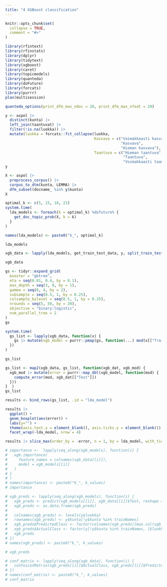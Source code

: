 ```yaml
---
title: "4 XGBoost classification"
---
```


```r
knitr::opts_chunk$set(
  collapse = TRUE,
  comment = "#>"
)
```

```r
library(rfintext)
library(rfinstats)
library(dplyr)
library(tidytext)
library(xgboost)
library(caret)
library(topicmodels)
library(quanteda)
library(doFuture)
library(forcats)
library(purrr)
plan(multisession)
```

```r
quanteda_options(print_dfm_max_ndoc = 20, print_dfm_max_nfeat = 20)
```

```r
y <- aspol |>
  distinct(kunta) |>
  left_join(taantuvat) |>
  filter(!is.na(luokka)) |>
  mutate(luokka = forcats::fct_collapse(luokka,
                                        Kasvava = c("Voimakkaasti kasvava",
                                                    "Kasvava",
                                                    "Hieman kasvava"), 
                                        Taantuva = c("Hieman taantuva",
                                                     "Taantuva",
                                                     "Voimakkaasti taantuva")))
y
```

```r
X <- aspol |> 
  preprocess_corpus() |> 
  corpus_to_dtm(kunta, LEMMA) |>
  dfm_subset(docname_ %in% y$kunta)
X
```

```r
optimal_k <- c(5, 15, 18, 21)
system.time(
  lda_models <- foreach(k = optimal_k) %dofuture% {
    get_doc_topic_prob(X, k = k)
  }
)

names(lda_models) <- paste0("k_", optimal_k)
```

```r
lda_models
```

```r
xgb_data <- lapply(lda_models, get_train_test_data, y, split_train_test(y, luokka, kunta))
```

```r
xgb_data
```

```r
gs <- tidyr::expand_grid(
  booster = "gbtree",
  eta = seq(0.01, 0.4, by = 0.1),
  max_depth = seq(3, 9, by = 1),
  gamma = seq(0, 4, by = 2),
  subsample = seq(0.5, 1, by = 0.25),
  colsample_bylevel = seq(0.5, 1, by = 0.25),
  nrounds = seq(5, 50, by = 20),
  objective = "binary:logistic",
  num_parallel_tree = 2
)
gs
```

```r
system.time(
  gs_list <- lapply(xgb_data, function(x) {
    gs |> mutate(xgb_model = purrr::pmap(gs, function(...) mod(x[["Train"]], ...), .progress = TRUE))
  })
)

gs_list
```

```r
gs_list <- map2(xgb_data, gs_list, function(xgb_dat, xgb_mod) {
  xgb_mod |> mutate(error = purrr::map_dbl(xgb_model, function(mod) {
    compute_error(mod, xgb_dat[["Test"]])
  }))
}  )
gs_list
```

```r
results <- bind_rows(gs_list, .id = "lda_model")
```

```r
results |>
  ggplot() +
  geom_boxplot(aes(error)) +
  labs(y="") +
  theme(axis.text.y = element_blank(), axis.ticks.y = element_blank()) +
  facet_wrap(~lda_model, nrow = 4)
```

```r
results |> slice_max(order_by = -error, n = 1, by = lda_model, with_ties = TRUE)
```



```r
# importance <-  lapply(seq_along(xgb_models), function(i) {
#   xgb.importance(
#     feature_names = colnames(xgb_data[[i]]), 
#     model = xgb_models[[i]]
#   )
# }
# )
# names(importance) <- paste0("k_", k_values)
# importance
```


```r
# xgb_preds <- lapply(seq_along(xgb_models), function(i) {
#   xgb_preds <- predict(xgb_models[[i]], xgb_data[[i]]$Test, reshape = TRUE)
#   xgb_preds <- as.data.frame(xgb_preds)
#   
#   colnames(xgb_preds) <- levels(y$luokka)
#   rownames(xgb_preds) <- y$kunta[!y$kunta %in% trainNames]
#   xgb_preds$PredictedClass <- factor(colnames(xgb_preds)[max.col(xgb_preds, ties.method='first')], levels = levels(y$luokka))
#   xgb_preds$ActualClass <- factor(y[!y$kunta %in% trainNames, ]$luokka, levels = levels(y$luokka))
#   xgb_preds
# })
# names(xgb_preds) <- paste0("k_", k_values)
```


```r
# xgb_preds
```


```r
# conf_matrix <- lapply(seq_along(xgb_data), function(i) {
#   confusionMatrix(xgb_preds[[i]]$ActualClass, xgb_preds[[i]]$PredictedClass)
# })
# names(conf_matrix) <- paste0("k_", k_values)
# conf_matrix
```

